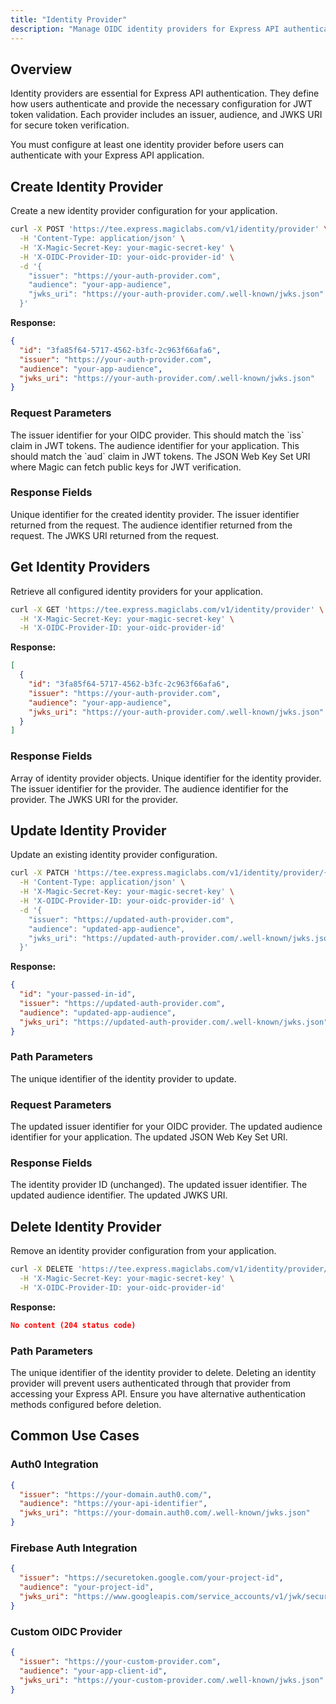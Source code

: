 ```yaml
---
title: "Identity Provider"
description: "Manage OIDC identity providers for Express API authentication, including creating, updating, retrieving, and deleting provider configurations."
---
```


## Overview

Identity providers are essential for Express API authentication. They define how users authenticate and provide the necessary configuration for JWT token validation. Each provider includes an issuer, audience, and JWKS URI for secure token verification.

<Info>
You must configure at least one identity provider before users can authenticate with your Express API application.
</Info>

## Create Identity Provider

Create a new identity provider configuration for your application.

```bash cURL icon="square-terminal"
curl -X POST 'https://tee.express.magiclabs.com/v1/identity/provider' \
  -H 'Content-Type: application/json' \
  -H 'X-Magic-Secret-Key: your-magic-secret-key' \
  -H 'X-OIDC-Provider-ID: your-oidc-provider-id' \
  -d '{
    "issuer": "https://your-auth-provider.com",
    "audience": "your-app-audience",
    "jwks_uri": "https://your-auth-provider.com/.well-known/jwks.json"
  }'
```

**Response:**

```json
{
  "id": "3fa85f64-5717-4562-b3fc-2c963f66afa6",
  "issuer": "https://your-auth-provider.com",
  "audience": "your-app-audience",
  "jwks_uri": "https://your-auth-provider.com/.well-known/jwks.json"
}
```

### Request Parameters

<ParamField body="issuer" type="string" required>
The issuer identifier for your OIDC provider. This should match the `iss` claim in JWT tokens.
</ParamField>

<ParamField body="audience" type="string" required>
The audience identifier for your application. This should match the `aud` claim in JWT tokens.
</ParamField>

<ParamField body="jwks_uri" type="string" required>
The JSON Web Key Set URI where Magic can fetch public keys for JWT verification.
</ParamField>

### Response Fields

<ResponseField name="id" type="string">
Unique identifier for the created identity provider.
</ResponseField>

<ResponseField name="issuer" type="string">
The issuer identifier returned from the request.
</ResponseField>

<ResponseField name="audience" type="string">
The audience identifier returned from the request.
</ResponseField>

<ResponseField name="jwks_uri" type="string">
The JWKS URI returned from the request.
</ResponseField>

## Get Identity Providers

Retrieve all configured identity providers for your application.

```bash cURL icon="square-terminal"
curl -X GET 'https://tee.express.magiclabs.com/v1/identity/provider' \
  -H 'X-Magic-Secret-Key: your-magic-secret-key' \
  -H 'X-OIDC-Provider-ID: your-oidc-provider-id'
```

**Response:**

```json
[
  {
    "id": "3fa85f64-5717-4562-b3fc-2c963f66afa6",
    "issuer": "https://your-auth-provider.com",
    "audience": "your-app-audience",
    "jwks_uri": "https://your-auth-provider.com/.well-known/jwks.json"
  }
]
```

### Response Fields

<ResponseField name="providers" type="array">
Array of identity provider objects.

<Expandable title="Provider object">
<ResponseField name="id" type="string">
Unique identifier for the identity provider.
</ResponseField>

<ResponseField name="issuer" type="string">
The issuer identifier for the provider.
</ResponseField>

<ResponseField name="audience" type="string">
The audience identifier for the provider.
</ResponseField>

<ResponseField name="jwks_uri" type="string">
The JWKS URI for the provider.
</ResponseField>
</Expandable>
</ResponseField>

## Update Identity Provider

Update an existing identity provider configuration.

```bash cURL icon="square-terminal"
curl -X PATCH 'https://tee.express.magiclabs.com/v1/identity/provider/{id}' \
  -H 'Content-Type: application/json' \
  -H 'X-Magic-Secret-Key: your-magic-secret-key' \
  -H 'X-OIDC-Provider-ID: your-oidc-provider-id' \
  -d '{
    "issuer": "https://updated-auth-provider.com",
    "audience": "updated-app-audience",
    "jwks_uri": "https://updated-auth-provider.com/.well-known/jwks.json"
  }'
```

**Response:**

```json
{
  "id": "your-passed-in-id",
  "issuer": "https://updated-auth-provider.com",
  "audience": "updated-app-audience",
  "jwks_uri": "https://updated-auth-provider.com/.well-known/jwks.json"
}
```

### Path Parameters

<ParamField path="id" type="string" required>
The unique identifier of the identity provider to update.
</ParamField>

### Request Parameters

<ParamField body="issuer" type="string" required>
The updated issuer identifier for your OIDC provider.
</ParamField>

<ParamField body="audience" type="string" required>
The updated audience identifier for your application.
</ParamField>

<ParamField body="jwks_uri" type="string" required>
The updated JSON Web Key Set URI.
</ParamField>

### Response Fields

<ResponseField name="id" type="string">
The identity provider ID (unchanged).
</ResponseField>

<ResponseField name="issuer" type="string">
The updated issuer identifier.
</ResponseField>

<ResponseField name="audience" type="string">
The updated audience identifier.
</ResponseField>

<ResponseField name="jwks_uri" type="string">
The updated JWKS URI.
</ResponseField>

## Delete Identity Provider

Remove an identity provider configuration from your application.

```bash cURL icon="square-terminal"
curl -X DELETE 'https://tee.express.magiclabs.com/v1/identity/provider/{id}' \
  -H 'X-Magic-Secret-Key: your-magic-secret-key' \
  -H 'X-OIDC-Provider-ID: your-oidc-provider-id'
```

**Response:**

```json
No content (204 status code)
```

### Path Parameters

<ParamField path="id" type="string" required>
The unique identifier of the identity provider to delete.
</ParamField>

<Warning>
Deleting an identity provider will prevent users authenticated through that provider from accessing your Express API. Ensure you have alternative authentication methods configured before deletion.
</Warning>

## Common Use Cases

### Auth0 Integration

```json
{
  "issuer": "https://your-domain.auth0.com/",
  "audience": "https://your-api-identifier",
  "jwks_uri": "https://your-domain.auth0.com/.well-known/jwks.json"
}
```

### Firebase Auth Integration

```json
{
  "issuer": "https://securetoken.google.com/your-project-id",
  "audience": "your-project-id",
  "jwks_uri": "https://www.googleapis.com/service_accounts/v1/jwk/securetoken@system.gserviceaccount.com"
}
```

### Custom OIDC Provider

```json
{
  "issuer": "https://your-custom-provider.com",
  "audience": "your-app-client-id",
  "jwks_uri": "https://your-custom-provider.com/.well-known/jwks.json"
}
```
